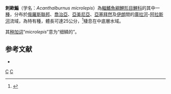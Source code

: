 {{Speciesbox
| taxon = Acanthalburnus microlepis
| status = LC
| status_system = IUCN3.1
| authority = [[De_Filippi|De Filippi]], 1863
| synonyms = *''Abramis microlepis''<br /><small>De Filippi, 1863</small>''
*''Acanthalburnus punctulatus''<br /><small>Kessler, 1877</small>''
*''Alburnus microlepis''<br /><small>De Filippi, 1863</small>''
*''Alburnus punctulatus''<br /><small>Kessler, 1877</small>''
}}

'''刺歐鯿'''（学名：''Acanthalburnus microlepis''）為[[輻鰭魚綱|輻鰭魚綱]][[鯉形目|鯉形目]][[鯉科|鯉科]]的其中一[[種|種]]，分布於[[俄羅斯聯邦|俄羅斯聯邦]]、[[喬治亞|喬治亞]]、[[亞美尼亞|亞美尼亞]]、[[亞塞拜然|亞塞拜然]]及[[伊朗|伊朗]]間的[[庫拉河|庫拉河]]-[[阿拉斯河|阿拉斯河]]流域，為特有種，體長可達25公分，<ref>{{cite web|url=http://wpbp.sinica.edu.tw/Summary/SpeciesSummary.php?id=65345&lang=chinese| title =Acanthalburnus microlepis}}</ref>棲息在中底層水域。

其[[种加词|种加词]]“''microlepis''”意为“细鳞的”。

== 参考文献 ==
*{{FishBase_species|genus=Acanthalburnus|species=microlepis|year=2011|month=12}}

{{Taxonbar}}

[[Category:刺歐鯿屬|C]]
[[Category:1863年描述的鱼类|C]]


{{鯉形目小作品}}